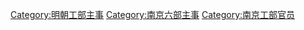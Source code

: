 [[Category:明朝工部主事|Category:明朝工部主事]]
[[Category:南京六部主事|Category:南京六部主事]]
[[Category:南京工部官员|Category:南京工部官员]]